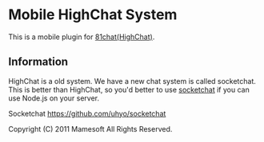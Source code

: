 =Mobile HighChat System=

This is a mobile plugin for [https://github.com/na2hiro/81chat 81chat(HighChat)].

==Information==
HighChat is a old system. We have a new chat system is called socketchat.
This is better than HighChat, so you'd better to use [https://github.com/uhyo/socketchat socketchat] if you can use Node.js on your server.

Socketchat https://github.com/uhyo/socketchat

Copyright (C) 2011 Mamesoft All Rights Reserved.
